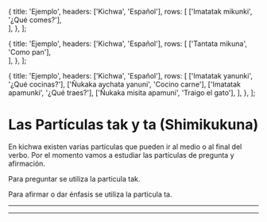 
  {
    title: 'Ejemplo',
    headers: ['Kichwa', 'Español'],
    rows: [
      ['Imatatak mikunki', '¿Qué comes?'],           
    ],
  },
];

  {
    title: 'Ejemplo',
    headers: ['Kichwa', 'Español'],
    rows: [
      ['Tantata mikuna', 'Como pan'],           
    ],
  },
];

  {
    title: 'Ejemplo',
    headers: ['Kichwa', 'Español'],
    rows: [
      ['Imatatak yanunki', '¿Qué cocinas?'], 
      ['Ñukaka aychata yanuni', 'Cocino carne'],
      ['Imatatak apamunki', '¿Qué traes?'],
      ['Ñukaka misita apamuni', 'Traigo el gato'],
    ],
  },
];

# Las Partículas tak y ta (Shimikukuna)


En kichwa existen varias partículas que pueden ir al medio o al final del verbo. 
Por el momento vamos a estudiar las partículas de pregunta y afirmación. 

<ComicSpeechBubble text="En kichwa no utilizamos signo de pregunta, la partícula lo remplaza." character = "humuFeliz"/>

Para preguntar se utiliza la particula tak.

<TablesWithTabs tables={tablesData} />  

Para afirmar o dar énfasis se utiliza la particula ta.

<TablesWithTabs tables={tablesData2} /> 

<TablesWithTabs tables={tablesData3} /> 

<hr />
<ComicSpeechBubble text="!Excelente trabajo! Esto concluye la lección de las particulas tak y ta." character = "humuFeliz"/>
<hr />
<Quiz lecture="grammar-3" />